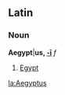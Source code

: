 ==Latin==
===Noun===
'''Aegypt'''|'''us, [[Witkionary Appendix:Latin second declension|-ī]]''' ''f''

#[[Egypt]]

[[la:Aegyptus]]